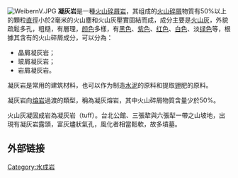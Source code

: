 [[File:WeibernV.JPG|thumb]]
'''凝灰岩'''是一種[[火山碎屑岩|火山碎屑岩]]，其组成的[[火山碎屑|火山碎屑]]物質有50%以上的顆粒[[直徑|直徑]]小於2毫米的火山塵和火山灰壓實固結而成，成分主要是[[火山灰|火山灰]]，外貌疏鬆多孔，粗糙，有層理，[[颜色|颜色]]多樣，有[[黑色|黑色]]、[[紫色|紫色]]、[[红色|红色]]、[[白色|白色]]、淡[[绿色|绿色]]等，根據其含有的火山碎屑成分，可以分為：
* 晶屑凝灰岩；
* 玻屑凝灰岩；
* 岩屑凝灰岩。

凝灰岩是常用的建筑材料，也可以作为制造[[水泥|水泥]]的原料和提取[[钾|钾]]肥的原料。

凝灰岩向[[熔岩|熔岩]]過渡的類型，稱為凝灰熔岩，其中火山碎屑物質含量少於50%。

火山灰凝固成岩為凝灰岩（tuff）。台北公館、三張犂與六張犁一帶之山坡地，出現有凝灰岩露頭，富灰燼狀氣孔，風化者相當鬆軟，故多墳墓。

== 外部链接 ==
{{commonscat|Tuff}}

{{火山}}
{{Authority control}}
{{岩石小作品}}

[[Category:水成岩|Category:水成岩]]